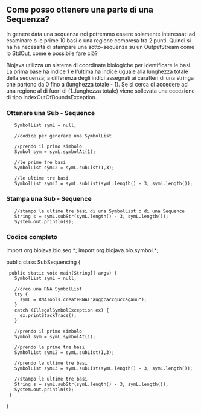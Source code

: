 == Come posso ottenere una parte di una Sequenza? ==

In genere data una sequenza noi potremmo essere solamente interessati ad esaminare o le prime 10 basi o una regione compresa fra 2 punti. Quindi si ha ha necessità di stampare una sotto-sequenza su un OutputStream come lo StdOut, come è possibile fare ciò?

Biojava utilizza un sistema di coordinate biologiche per identificare le basi. La prima base ha indice 1 e l'ultima ha indice uguale alla lunghezza totale della sequenza; a differenza degli indici assegnati ai caratteri di una stringa che partono da 0 fino a (lunghezza totale - 1). Se si cerca di accedere ad una regione al di fuori di (1..lunghezza totale) viene sollevata una eccezione di tipo IndexOutOfBoundsException.

=== Ottenere una Sub - Sequence ===

<java>
    SymbolList symL = null;

    //codice per generare una SymbolList

    //prendo il primo simbolo
    Symbol sym = symL.symbolAt(1);

    //le prime tre basi
    SymbolList symL2 = symL.subList(1,3);

    //le ultime tre basi
    SymbolList symL3 = symL.subList(symL.length() - 3, symL.length());
</java>

=== Stampa una Sub - Sequence ===

<java>
    //stampo le ultime tre basi di una SymbolList o di una Sequence
    String s = symL.subStr(symL.length() - 3, symL.length());
    System.out.println(s);
</java>

=== Codice completo ===

<java>
import org.biojava.bio.seq.*;
import org.biojava.bio.symbol.*;

public class SubSequencing {
  public static void main(String[] args) {
    SymbolList symL = null;

    //creo una RNA SymbolList
    try {
      symL = RNATools.createRNA("auggcaccguccagauu");
    }
    catch (IllegalSymbolException ex) {
      ex.printStackTrace();
    }

    //prendo il primo simbolo
    Symbol sym = symL.symbolAt(1);

    //prendo le prime tre basi
    SymbolList symL2 = symL.subList(1,3);

    //prendo le ultime tre basi
    SymbolList symL3 = symL.subList(symL.length() - 3, symL.length());

    //stampo le ultime tre basi
    String s = symL.subStr(symL.length() - 3, symL.length());
    System.out.println(s);
  }
}
</java>